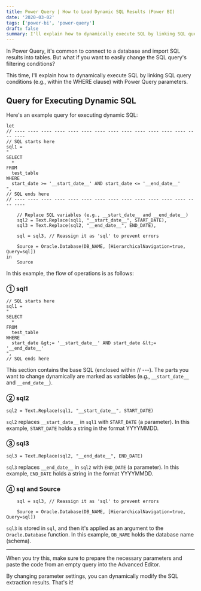 ---
title: Power Query | How to Load Dynamic SQL Results (Power BI)
date: '2020-03-02'
tags: ['power-bi', 'power-query']
draft: false
summary: I'll explain how to dynamically execute SQL by linking SQL query conditions (e.g., within the WHERE clause) with Power Query parameters.
---

In Power Query, it's common to connect to a database and import SQL results into tables. But what if you want to easily change the SQL query's filtering conditions?

This time, I'll explain how to dynamically execute SQL by linking SQL query conditions (e.g., within the WHERE clause) with Power Query parameters.

## Query for Executing Dynamic SQL

Here's an example query for executing dynamic SQL:

```txst
let
// ---- ---- ---- ---- ---- ---- ---- ---- ---- ---- ---- ---- ---- ---- ----
// SQL starts here
sql1 =
"
SELECT
  *
FROM
  test_table
WHERE
  start_date >= '__start_date__' AND start_date <= '__end_date__'
",
// SQL ends here
// ---- ---- ---- ---- ---- ---- ---- ---- ---- ---- ---- ---- ---- ---- ----

    // Replace SQL variables (e.g., __start_date__ and __end_date__)
    sql2 = Text.Replace(sql1, "__start_date__", START_DATE),
    sql3 = Text.Replace(sql2, "__end_date__", END_DATE),

    sql = sql3, // Reassign it as 'sql' to prevent errors

    Source = Oracle.Database(DB_NAME, [HierarchicalNavigation=true, Query=sql])
in
    Source
```

In this example, the flow of operations is as follows:

### ① sql1

```txst
// SQL starts here
sql1 =
"
SELECT
  *
FROM
  test_table
WHERE
  start_date &gt;= '__start_date__' AND start_date &lt;= '__end_date__'
",
// SQL ends here
```

This section contains the base SQL (enclosed within // ---). The parts you want to change dynamically are marked as variables (e.g., `__start_date__` and `__end_date__`).

### ② sql2

```
sql2 = Text.Replace(sql1, "__start_date__", START_DATE)
```

`sql2` replaces `__start_date__` in `sql1` with `START_DATE` (a parameter). In this example, `START_DATE` holds a string in the format YYYYMMDD.

### ③ sql3

```text
sql3 = Text.Replace(sql2, "__end_date__", END_DATE)
```

`sql3` replaces `__end_date__` in `sql2` with `END_DATE` (a parameter). In this example, `END_DATE` holds a string in the format YYYYMMDD.

### ④ sql and Source

```text
    sql = sql3, // Reassign it as 'sql' to prevent errors

    Source = Oracle.Database(DB_NAME, [HierarchicalNavigation=true, Query=sql])
```

`sql3` is stored in `sql`, and then it's applied as an argument to the `Oracle.Database` function. In this example, `DB_NAME` holds the database name (schema).

___

When you try this, make sure to prepare the necessary parameters and paste the code from an empty query into the Advanced Editor.

By changing parameter settings, you can dynamically modify the SQL extraction results. That's it!